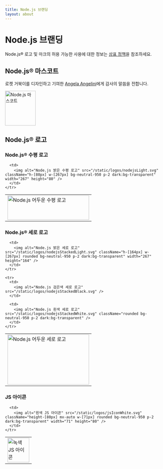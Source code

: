 ```yaml
---
title: Node.js 브랜딩
layout: about
---
```


# Node.js 브랜딩

Node.js® 로고 및 마크의 허용 가능한 사용에 대한 정보는 [상표 정책](https://trademark-policy.openjsf.org/)을 참조하세요.

## Node.js® 마스코트

로켓 거북이를 디자인하고 기여한 [Angela Angelini](https://www.linkedin.com/in/angeliningl/)에게 감사의 말씀을 전합니다.

<img
  alt="Node.js 마스코트"
  src="/static/images/node-mascot.svg"
  className="w-[100px]"
  width="100"
  height="114"
/>

## Node.js® 로고

### Node.js® 수평 로고

<table>
  <tbody>
    <tr>
      <td>
        <img alt="Node.js 어두운 수평 로고" src="/static/logos/nodejsDark.svg" className="h-[80px] w-[267px]" width="267" height="80" />
      </td>

      <td>
        <img alt="Node.js 밝은 수평 로고" src="/static/logos/nodejsLight.svg" className="h-[80px] w-[267px] bg-neutral-950 p-2 dark:bg-transparent" width="267" height="80" />
      </td>
    </tr>

  </tbody>
</table>

### Node.js® 세로 로고

<table>
  <tbody>
    <tr>
      <td>
        <img alt="Node.js 어두운 세로 로고" src="/static/logos/nodejsStackedDark.svg" className="h-[164px] w-[267px]" width="267" height="164" />
      </td>

      <td>
        <img alt="Node.js 밝은 세로 로고" src="/static/logos/nodejsStackedLight.svg" className="h-[164px] w-[267px] rounded bg-neutral-950 p-2 dark:bg-transparent" width="267" height="164" />
      </td>
    </tr>

    <tr>
      <td>
        <img alt="Node.js 검은색 세로 로고" src="/static/logos/nodejsStackedBlack.svg" />
      </td>

      <td>
        <img alt="Node.js 흰색 세로 로고" src="/static/logos/nodejsStackedWhite.svg" className="rounded bg-neutral-950 p-2 dark:bg-transparent" />
      </td>
    </tr>

  </tbody>
</table>

### JS 아이콘

<table>
  <tbody>
    <tr>
      <td>
        <img alt="녹색 JS 아이콘" src="/static/logos/jsIconGreen.svg" className="height-[80px] mx-auto w-[71px]" width="71" height="80" />
      </td>

      <td>
        <img alt="흰색 JS 아이콘" src="/static/logos/jsIconWhite.svg" className="height-[80px] mx-auto w-[71px] rounded bg-neutral-950 p-2 dark:bg-transparent" width="71" height="80" />
      </td>
    </tr>

  </tbody>
</table>

